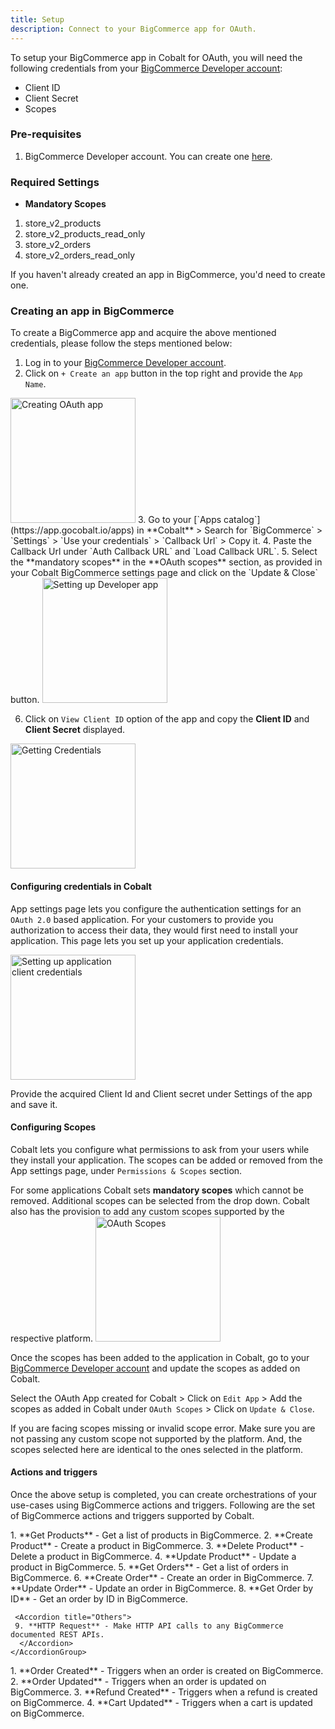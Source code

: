 ```yaml
---
title: Setup
description: Connect to your BigCommerce app for OAuth.
---
```

To setup your BigCommerce app in Cobalt for OAuth, you will need the following credentials from your [BigCommerce Developer account](https://devtools.bigcommerce.com/my/apps):
- Client ID
- Client Secret
- Scopes

### Pre-requisites

1. BigCommerce Developer account. You can create one [here](https://www.bigcommerce.com/start-your-trial/).

### Required Settings

* **Mandatory Scopes** 
1. store_v2_products
2. store_v2_products_read_only
3. store_v2_orders
4. store_v2_orders_read_only

<Info>If you haven't already created an app in BigCommerce, you'd need to create one.</Info>

### Creating an app in BigCommerce

To create a BigCommerce app and acquire the above mentioned credentials, please follow the steps mentioned below:

1. Log in to your [BigCommerce Developer account](https://devtools.bigcommerce.com/my/apps).
2. Click on `+ Create an app` button in the top right and provide the `App Name`.
<img height="200" src="/images/Bigcommerce/big_navigation.png" alt="Creating OAuth app"/>
3. Go to your [`Apps catalog`](https://app.gocobalt.io/apps) in **Cobalt** > Search for `BigCommerce` > `Settings` > `Use your credentials` > `Callback Url` > Copy it.
4. Paste the Callback Url under `Auth Callback URL` and `Load Callback URL`.
5. Select the **mandatory scopes** in the **OAuth scopes** section, as provided in your Cobalt BigCommerce settings page and click on the `Update & Close` button.
<img height="200" src="/images/Bigcommerce/big_config.png" alt="Setting up Developer app"/>

6. Click on `View Client ID` option of the app and copy the **Client ID** and **Client Secret** displayed.
<img height="200" src="/images/Bigcommerce/big_credentials.png" alt="Getting Credentials"/>

#### Configuring credentials in Cobalt
App settings page lets you configure the authentication settings for an `OAuth 2.0` based application. For your customers to provide you authorization to access their data,
they would first need to install your application. This page lets you set up your application credentials.

<img height="200" src="/images/Bigcommerce/big_cobalt.png" alt="Setting up application client credentials"/>

Provide the acquired Client Id and Client secret under Settings of the app and save it.

#### Configuring Scopes
Cobalt lets you configure what permissions to ask from your users while they install your application. The scopes can be added or removed from the App settings page, under `Permissions & Scopes`
section. 

For some applications Cobalt sets **mandatory scopes** which cannot be removed. Additional scopes can be selected from the drop down. Cobalt also has the provision to add any 
custom scopes supported by the respective platform.
<img height="200" src="/images/Bigcommerce/big_scopes.png" alt="OAuth Scopes"/>

Once the scopes has been added to the application in Cobalt, go to your [BigCommerce Developer account](https://devtools.bigcommerce.com/my/apps) and update the scopes as added on Cobalt.

Select the OAuth App created for Cobalt > Click on `Edit App` > Add the scopes as added in Cobalt under `OAuth Scopes` > Click on `Update & Close`. 

<Warning>
If you are facing scopes missing or invalid scope error. Make sure you are not passing any custom scope not supported by the platform. And, the scopes selected here are
identical to the ones selected in the platform.
</Warning>

#### Actions and triggers
Once the above setup is completed, you can create orchestrations of your use-cases using BigCommerce actions and triggers. Following are the set of BigCommerce actions and triggers
supported by Cobalt.

<Tabs>
  <Tab title="Actions">
  <AccordionGroup>
  <Accordion title="Product">
     1. **Get Products** - Get a list of products in BigCommerce.
     2. **Create Product** - Create a product in BigCommerce.
     3. **Delete Product** - Delete a product in BigCommerce.
     4. **Update Product** - Update a product in BigCommerce.
     </Accordion>
     <Accordion title="Orders">
     5. **Get Orders** - Get a list of orders in BigCommerce.
     6. **Create Order** - Create an order in BigCommerce.
     7. **Update Order** - Update an order in BigCommerce.
     8. **Get Order by ID** - Get an order by ID in BigCommerce.
      </Accordion>

     <Accordion title="Others">
     9. **HTTP Request** - Make HTTP API calls to any BigCommerce documented REST APIs.
      </Accordion>
    </AccordionGroup>
  </Tab>
  
  <Tab title="Triggers">
         1. **Order Created** - Triggers when an order is created on BigCommerce.
         2. **Order Updated** - Triggers when an order is updated on BigCommerce.
         3. **Refund Created** - Triggers when a refund is created on BigCommerce.
         4. **Cart Updated** - Triggers when a cart is updated on BigCommerce.
  </Tab>
</Tabs>